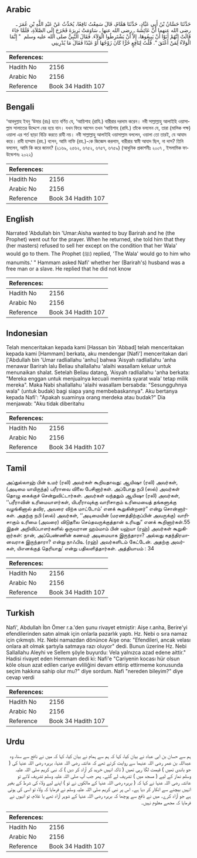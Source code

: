 ## Arabic


<div dir="rtl" lang="ar" style={{fontSize:'larger',backgroundColor:'#f8f9fa',padding:20}}>
حَدَّثَنَا حَسَّانُ بْنُ أَبِي عَبَّادٍ، حَدَّثَنَا هَمَّامٌ، قَالَ سَمِعْتُ نَافِعًا، يُحَدِّثُ عَنْ عَبْدِ اللَّهِ بْنِ عُمَرَ ـ رضى الله عنهما أَنَّ عَائِشَةَ ـ رضى الله عنها ـ سَاوَمَتْ بَرِيرَةَ فَخَرَجَ إِلَى الصَّلاَةِ، فَلَمَّا جَاءَ قَالَتْ إِنَّهُمْ أَبَوْا أَنْ يَبِيعُوهَا، إِلاَّ أَنْ يَشْتَرِطُوا الْوَلاَءَ‏.‏ فَقَالَ النَّبِيُّ صلى الله عليه وسلم ‏ "‏ إِنَّمَا الْوَلاَءُ لِمَنْ أَعْتَقَ ‏"‏‏.‏ قُلْتُ لِنَافِعٍ حُرًّا كَانَ زَوْجُهَا أَوْ عَبْدًا فَقَالَ مَا يُدْرِينِي
</div>
<div style={{backgroundColor:'#f8f9fa',padding:20, marginBottom: 10}}><table> <thead> <tr> <th>References:</th> <th></th> </tr> </thead> <tbody><tr><td>Hadith No</td><td>2156</td></tr><tr><td>Arabic No</td><td>2156</td></tr><tr><td>Reference</td><td>Book 34 Hadith 107</td></tr></tbody></table></div>

## Bengali


<div dir="ltr" lang="bn" style={{fontSize:'larger',backgroundColor:'#f8f9fa',padding:20}}>
‘আবদুল্লাহ ইবনু ‘উমার (রাঃ) হতে বর্ণিত যে, ‘আয়িশাহ (রাযি.) বারীরার দরদাম করেন। নবী সাল্লাল্লাহু আলাইহি ওয়াসাল্লাম সালাতের উদ্দেশে বের হয়ে যান। যখন ফিরে আসেন তখন ‘আয়িশাহ (রাযি.) তাঁকে বললেন যে, তারা (মালিক পক্ষ) ওয়ালা এর শর্ত ছাড়া বিক্রি করতে রাযী নয়। নবী সাল্লাল্লাহু আলাইহি ওয়াসাল্লাম বললেন, ওয়ালা তো তারই, যে আযাদ করে। রাবী হাম্মাম (রহ.) বলেন, আমি নাফি (রহ.)-কে জিজ্ঞেস করলাম, বারীরার স্বামী আযাদ ছিল, না দাস? তিনি বললেন, আমি কি করে জানব? (২১৬৯, ২৫৬২, ৬৭৫২, ৬৭৫৭, ৬৭৫৯) (আধুনিক প্রকাশনীঃ ২০০৭ , ইসলামিক ফাউন্ডেশনঃ ২০২২)
</div>
<div style={{backgroundColor:'#f8f9fa',padding:20, marginBottom: 10}}><table> <thead> <tr> <th>References:</th> <th></th> </tr> </thead> <tbody><tr><td>Hadith No</td><td>2156</td></tr><tr><td>Arabic No</td><td>2156</td></tr><tr><td>Reference</td><td>Book 34 Hadith 107</td></tr></tbody></table></div>

## English


<div dir="ltr" lang="en" style={{fontSize:'larger',backgroundColor:'#f8f9fa',padding:20}}>
Narrated 'Abdullah bin 'Umar:Aisha wanted to buy Barirah and he (the Prophet) went out for the prayer. When he returned, she told him that they (her masters) refused to sell her except on the condition that her Wala' would go to them. The Prophet (ﷺ) replied, 'The Wala' would go to him who manumits.' " Hammam asked Nafi' whether her (Barirah's) husband was a free man or a slave. He replied that he did not know
</div>
<div style={{backgroundColor:'#f8f9fa',padding:20, marginBottom: 10}}><table> <thead> <tr> <th>References:</th> <th></th> </tr> </thead> <tbody><tr><td>Hadith No</td><td>2156</td></tr><tr><td>Arabic No</td><td>2156</td></tr><tr><td>Reference</td><td>Book 34 Hadith 107</td></tr></tbody></table></div>

## Indonesian


<div dir="ltr" lang="id" style={{fontSize:'larger',backgroundColor:'#f8f9fa',padding:20}}>
Telah menceritakan kepada kami [Hassan bin 'Abbad] telah menceritakan kepada kami [Hammam] berkata, aku mendengar [Nafi'] menceritakan dari ['Abdullah bin 'Umar radliallahu 'anhu] bahwa 'Aisyah radliallahu 'anha menawar Barirah lalu Beliau shallallahu 'alaihi wasallam keluar untuk menunaikan shalat. Setelah Beliau datang, 'Aisyah radliallahu 'anha berkata: "Mereka enggan untuk menjualnya kecuali meminta syarat wala' tetap milik mereka". Maka Nabi shallallahu 'alaihi wasallam bersabda: "Sesungguhnya wala" (untuk budak) bagi siapa yang membebaskannya". Aku bertanya kepada Nafi': "Apakah suaminya orang merdeka atau budak?" Dia menjawab: "Aku tidak diberitahu
</div>
<div style={{backgroundColor:'#f8f9fa',padding:20, marginBottom: 10}}><table> <thead> <tr> <th>References:</th> <th></th> </tr> </thead> <tbody><tr><td>Hadith No</td><td>2156</td></tr><tr><td>Arabic No</td><td>2156</td></tr><tr><td>Reference</td><td>Book 34 Hadith 107</td></tr></tbody></table></div>

## Tamil


<div dir="ltr" lang="ta" style={{fontSize:'larger',backgroundColor:'#f8f9fa',padding:20}}>
அப்துல்லாஹ் பின் உமர் (ரலி) அவர்கள் கூறியதாவது: ஆயிஷா (ரலி) அவர்கள், (அடிமை யாயிருந்த) பரீராவை விலை பேசினார்கள். அப்போது நபி (ஸல்) அவர்கள் தொழு கைக்குச் சென்றுவிட்டார்கள். அவர்கள் வந்ததும் ஆயிஷா (ரலி) அவர்கள், ‘‘பரீராவின் உரிமையாளர்கள், யிபரீராவுக்கு வாரிசாகும் உரிமையைத் தங்களுக்கு வழங்கினால் தவிர, அவரை விற்க மாட்டோம்’ எனக் கூறுகின்றனர்” என்று சொன்னார்கள். அதற்கு நபி (ஸல்) அவர்கள், ‘‘அடிமையின் (மரணத்திற்குப்பின் அவருக்கு) வாரிசாகும் உரிமை (அவரை) விடுதலை செய்தவருக்குத்தான் உரியது” எனக் கூறினார்கள்.55 இதன் அறிவிப்பாளர்களில் ஒருவரான ஹம்மாம் பின் யஹ்யா (ரஹ்) அவர்கள் கூறுகிறார்கள்: நான், அப்பெண்ணின் கணவர் அடிமையாக இருந்தாரா? அல்லது சுதந்திரமானவராக இருந்தாரா? என்று நாஃபிஉ (ரஹ்) அவர்களிடம் கேட்டேன். அதற்கு அவர்கள், யிஎனக்குத் தெரியாது’ என்று பதிலளித்தார்கள். அத்தியாயம் : 34
</div>
<div style={{backgroundColor:'#f8f9fa',padding:20, marginBottom: 10}}><table> <thead> <tr> <th>References:</th> <th></th> </tr> </thead> <tbody><tr><td>Hadith No</td><td>2156</td></tr><tr><td>Arabic No</td><td>2156</td></tr><tr><td>Reference</td><td>Book 34 Hadith 107</td></tr></tbody></table></div>

## Turkish


<div dir="ltr" lang="tr" style={{fontSize:'larger',backgroundColor:'#f8f9fa',padding:20}}>
Nafi', Abdullah İbn Ömer r.a.'den şunu rivayet etmiştir: Aişe r.anha, Berire'yi efendilerinden satın almak için onlarla pazarlık yaptı. Hz. Nebi o sıra namaz için çıkmıştı. Hz. Nebi namazdan dönünce Aişe ona: "Efendileri, ancak velası onlara ait olmak şartıyla satmaya razı oluyor" dedi. Bunun üzerine Hz. Nebi Sallallahu Aleyhi ve Sellem şöyle buyurdu: Vela yalnızca azad edene aittir." Hadisi rivayet eden Hemmam dedi ki: Nafi'e "Cariyenin kocası hür olsun köle olsun azat edilen cariye evliliğini devam ettirip ettirmeme konusunda seçim hakkına sahip olur mu?" diye sordum. Nafi "nereden bileyim?" diye cevap verdi
</div>
<div style={{backgroundColor:'#f8f9fa',padding:20, marginBottom: 10}}><table> <thead> <tr> <th>References:</th> <th></th> </tr> </thead> <tbody><tr><td>Hadith No</td><td>2156</td></tr><tr><td>Arabic No</td><td>2156</td></tr><tr><td>Reference</td><td>Book 34 Hadith 107</td></tr></tbody></table></div>

## Urdu


<div dir="rtl" lang="ur" style={{fontSize:'larger',backgroundColor:'#f8f9fa',padding:20}}>
ہم سے حسان بن ابی عباد نے بیان کیا، کہا کہ ہم سے ہمام نے بیان کیا، کہا کہ میں نے نافع سے سنا، وہ عبداللہ بن عمر رضی اللہ عنہما سے روایت کرتے تھے کہ عائشہ رضی اللہ عنہا، بریرہ رضی اللہ عنہا کی ( جو باندی تھیں ) قیمت لگا رہی تھیں ( تاکہ انہیں خرید کر آزاد کر دیں ) کہ نبی کریم صلی اللہ علیہ وسلم نماز کے لیے ( مسجد میں ) تشریف لے گئے۔ پھر جب آپ صلی اللہ علیہ وسلم تشریف لائے تو عائشہ رضی اللہ عنہا نے کہا کہ ( بریرہ رضی اللہ عنہا کے مالکوں نے تو ) اپنے لیے ولاء کی شرط کے بغیر انہیں بیچنے سے انکار کر دیا ہے۔ اس پر نبی کریم صلی اللہ علیہ وسلم نے فرمایا کہ ولاء تو اسی کی ہوتی ہے جو آزاد کرے۔ میں نے نافع سے پوچھا کہ بریرہ رضی اللہ عنہا کے شوہر آزاد تھے یا غلام، تو انہوں نے فرمایا کہ مجھے معلوم نہیں۔
</div>
<div style={{backgroundColor:'#f8f9fa',padding:20, marginBottom: 10}}><table> <thead> <tr> <th>References:</th> <th></th> </tr> </thead> <tbody><tr><td>Hadith No</td><td>2156</td></tr><tr><td>Arabic No</td><td>2156</td></tr><tr><td>Reference</td><td>Book 34 Hadith 107</td></tr></tbody></table></div>